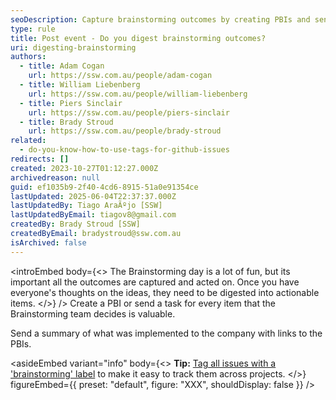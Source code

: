 ```yaml
---
seoDescription: Capture brainstorming outcomes by creating PBIs and sending tasks, ensuring actionable items are implemented.
type: rule
title: Post event - Do you digest brainstorming outcomes?
uri: digesting-brainstorming
authors:
  - title: Adam Cogan
    url: https://ssw.com.au/people/adam-cogan
  - title: William Liebenberg
    url: https://ssw.com.au/people/william-liebenberg
  - title: Piers Sinclair
    url: https://ssw.com.au/people/piers-sinclair
  - title: Brady Stroud
    url: https://ssw.com.au/people/brady-stroud
related:
  - do-you-know-how-to-use-tags-for-github-issues
redirects: []
created: 2023-10-27T01:12:27.000Z
archivedreason: null
guid: ef1035b9-2f40-4cd6-8915-51a0e91354ce
lastUpdated: 2025-06-04T22:37:37.000Z
lastUpdatedBy: Tiago AraÃºjo [SSW]
lastUpdatedByEmail: tiagov8@gmail.com
createdBy: Brady Stroud [SSW]
createdByEmail: bradystroud@ssw.com.au
isArchived: false
---
```


<introEmbed
  body={<>
The Brainstorming day is a lot of fun, but its important all the outcomes are captured and acted on. Once you have everyone's thoughts on the ideas, they need to be digested into actionable items.
  </>}
/>
Create a PBI or send a task for every item that the Brainstorming team decides is valuable.

Send a summary of what was implemented to the company with links to the PBIs.

<asideEmbed
  variant="info"
  body={<>
    **Tip:** [Tag all issues with a 'brainstorming' label](/do-you-know-how-to-use-tags-for-github-issues) to make it easy to track them across projects.
  </>}
  figureEmbed={{
    preset: "default",
    figure: "XXX",
    shouldDisplay: false
  }}
/>
